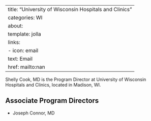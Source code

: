 
---
title: "University of Wisconsin Hospitals and Clinics"
categories: WI
about:
  template: jolla
  links:
    - icon: email
      text: Email
      href: mailto:nan
---

Shelly Cook, MD is the Program Director at University of Wisconsin Hospitals and Clinics, located in Madison, WI. 

## Associate Program Directors

- Joseph Connor, MD
